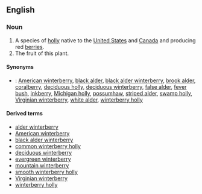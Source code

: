 ==English==
===Noun===
{{wikipedia}}
{{en-noun|pl=winterberries}}

#A species of [[holly]] native to the [[United States]] and [[Canada]] and producing red [[berry|berries]].
#The fruit of this plant.

====Synonyms====
*{{italbrac|plant}}: <!--from the Wikipedia article:-->[[American winterberry]], [[black alder]], [[black alder winterberry]], [[brook alder]], [[coralberry]], [[deciduous holly]], [[deciduous winterberry]], [[false alder]], [[fever bush]], [[inkberry]], [[Michigan holly]], [[possumhaw]], [[striped alder]], [[swamp holly]], [[Virginian winterberry]], [[white alder]], [[winterberry holly]]

====Derived terms====
*[[alder winterberry]]
*[[American winterberry]]
*[[black alder winterberry]]
*[[common winterberry holly]]
*[[deciduous winterberry]]
*[[evergreen winterberry]]
*[[mountain winterberry]]
*[[smooth winterberry holly]]
*[[Virginian winterberry]]
*[[winterberry holly]]